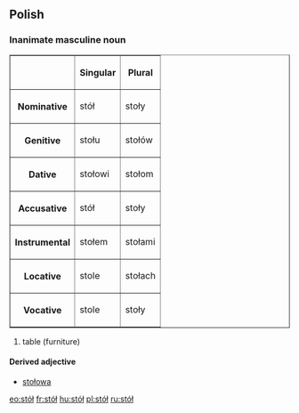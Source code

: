==Polish==
===Inanimate masculine noun===
<table border=1>
<tr><th><th>Singular<th>Plural</tr>
<tr><th>Nominative<td>stół<td>stoły</tr>
<tr><th>Genitive<td>stołu<td>stołów</tr>
<tr><th>Dative<td>stołowi<td>stołom</tr>
<tr><th>Accusative<td>stół<td>stoły</tr>
<tr><th>Instrumental<td>stołem<td>stołami</tr>
<tr><th>Locative<td>stole<td>stołach</tr>
<tr><th>Vocative<td>stole<td>stoły</tr>
</table>
# table (furniture)

====Derived adjective====
*[[stołowa]]

[[eo:stół]]
[[fr:stół]]
[[hu:stół]]
[[pl:stół]]
[[ru:stół]]
